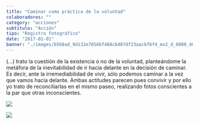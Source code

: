 ```yaml
---
title: "Caminar como práctica de la voluntad"
colaboradores: ""
category: "acciones"
subtitulo: "Acción"
tipo: "Registro fotográfico"
date: "2017-01-01"
banner: "./images/b5b8ad_9d132e7856bf488cb487df23aacbf6f4_mv2_d_6000_4000_s_4_2.jpg"
---
```

(...) trato la cuestión de la existencia o no de la voluntad, planteándome la metáfora de la inevitabilidad de ir hacia delante en la decisión de caminar. Es decir, ante la irremediabilidad de vivir, sólo podemos caminar a la vez que vamos hacia delante. Ambas actitudes parecen pues convivir y por ello yo trato de reconciliarlas en el mismo paseo, realizando fotos conscientes a la par que otras inconscientes.

![](./images/b5b8ad_9d132e7856bf488cb487df23aacbf6f4_mv2_d_6000_4000_s_4_2.jpg)

![](./images/b5b8ad_a0214b4e245842ca96418a47f9acd222_mv2_d_6000_4000_s_4_2.jpg)